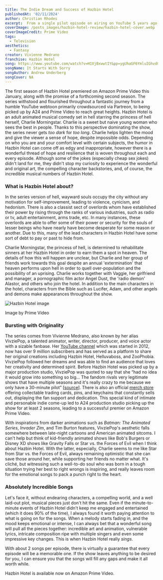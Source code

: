```yaml
---
title: The Indie Dream and Success of Hazbin Hotel
publishedAt: '02/11/2024'
author: Christian Rhodes
excerpt:  From a single pilot episode on airing on YouTube 5 years ago, to a fully produced A24 series airing on Prime Video
coverImage: /posts_images/hazbin-hotel-review/hazbin-hotel-cover.webp
coverImageCredit: Prime Video
tags:
  - Television
aesthetics:
  - Fantasy
creator: Vivienne Medrano
franchise: Hazbin Hotel
song: https://www.youtube.com/watch?v=H1VjBxwwtIY&pp=ygUhaGF6YmluIGhvdGVsIGl0IHN0YXJ0cyB3aXRoIHNvcnJ5 
songName: It Starts With Sorry
songAuthor: Andrew Underberg
songCover: NA
---
```


The first season of Hazbin Hotel premiered on Amazon Prime Video this January, along with the promise of a forthcoming second season. The series withstood and flourished throughout a fantastic journey from a humble YouTube webtoon primarily crowdsourced via Partreon, to being picked up by A24 and Prime Video to reach great heights. Hazbin Hotel is an adult animated musical comedy set in hell starring the princess of hell herself, Charlie Morningstar. Charlie is a sweet but naive young woman who sees the best in people. Thanks to this perspective dominating the show, the series never gets *too dark* for *too long*. Charlie helps lighten the mood and give the viewer a sense of hope, despite impossible odds. Depending on who you are and your comfort level with certain subjects, the humor in Hazbin Hotel can come off as edgy and inappropriate, however there is a wonderful thread of hope and resilience that is woven throughout each and every episode. Although some of the jokes (especially cheap sex jokes) didn't land for me, they didn't stop my curiosity to experience the wonderful and original art, the compelling character backstories, and, of course, the incredible musical numbers of Hazbin Hotel. 

### What is Hazbin Hotel about?

In the series version of hell, wayward souls occupy the city without any motivation for self-improvement, leading to violence, cynicism, and hedonism. There is also a classist sect of overlords whom have established their power by rising through the ranks of various industries, such as radio or tv, adult entertainment, arms trade, etc. In many instances, these overlords are able to offer some of their power or security for the souls of lesser beings who have nearly have become desperate for some reason or another. Due to this, many of the lead characters in Hazbin Hotel have some sort of debt to pay or past to hide from. 

Charlie Morningstar, the princess of hell, is determined to rehabilitate sinners at her Hazbin Hotel in order to earn them a spot in heaven. The details of how this will happen are unclear, but Charlie and her group of friends work towards this goal despite an annual 'extermination' that heaven performs upon hell in order to quell over-population and the possibility of an uprising. Charlie works together with Vaggie, her girlfriend and manager, a pornographic film actor Angel Dust, the 'radio demon' Alastor, and others who join the hotel. In addition to the main characters in the hotel, characters from the Bible such as Lucifer, Adam, and other angels and demons make appearances throughout the show. 

![Hazbin Hotel image](https://www.justwatch.com/images/backdrop/311206481/s1440/hazbin-hotel.webp/hazbin-hotel.webp)

Image by Prime Video

### Bursting with Originality

The series comes from Vivienne Medrano, also known by her alias VivziePop, a talented animator, writer, director, producer, and voice actor with a sizable fanbase. Her [YouTube channel](https://www.youtube.com/@SpindleHorse) which was started in 2012, now has over 9 million subscribers and has served as a platform to share her original creations including Hazbin Hotel, Helluvaboss, and ZooPhobia. VivziePop followed her dreams and was able to find an audience that loves her creativity and determined spirit. Before Hazbin Hotel was picked up by a major production studio, VivziePop was quoted to say that she “had no idea it would grow into something so big… The fandom rivals very legitimate shows that have multiple seasons and it's really crazy to me because we only have a 30-minute pilot” [[source](https://www.businessinsider.com/hazbin-hotel-creator-on-shows-creation-and-future-2021-2)]. There is also an official [merch store](https://hazbinhotel.com/#products) offering collectable trading cards, pins, and keychains that constantly sells out, displaying the fan support and dedication. This special kind of intimate and personable indie come-up led to A24 production studio picking up the show for at least 2 seasons, leading to a successful premier on Amazon Prime Video.

With inspirations from darker animations such as *Batman: The Animated Series*, *Invader Zim*, and Tim Burton features, VivziePop's aesthetic falls somewhere between late-night cartoons and American animated sitcoms. I can't help but think of kid-friendly animated shows like Bob's Burgers or Disney XD shows like Gravity Falls or Star vs. the Forces of Evil when I think about Hazbin Hotel. With the latter, especially, Charlie seems to me like Star from Star vs. the Forces of Evil, always remaining optimistic that she can save those around her, while supporting her friends no matter what. It's cliché, but witnessing such a well-to-do soul who was born in a tough situation trying her best to right wrongs is inspiring, and really leaves room for the emotional songs to pack a punch right to the heart. 

### Absolutely Incredible Songs

Let's face it, without endearing characters, a compelling world, and a well laid-out plot, musical pieces just don't hit the same. Even if the minute-to-minute events of Hazbin Hotel didn't keep me engaged and entertained (which it does 90% of the time), I always found it worth paying attention to what is going on for the songs. When a melody starts fading in, and the mood keeps emotional or intense, I can always bet that a wonderful song will pull all the pieces together: incredible art and animation, vulnerable lyrics, intricate composition ripe with multiple singers and even some impressive key changes. This is when Hazbin Hotel really *sings*. 

With about 2 songs per episode, there is virtually a guarantee that every episode will be a memorable one. If the show leaves anything to be desired for you, I can ensure you that the songs will fill any gaps and make it all worth while. 

Hazbin Hotel is available now on Amazon Prime Video.